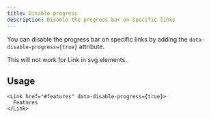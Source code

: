 ```yaml
---
title: Disable progress
description: Disable the progress bar on specific links
---
```



You can disable the progress bar on specific links by adding the `data-disable-progress={true}` attribute.

<Callout type="warn" title="Warning">
  This will not work for Link in svg elements.
</Callout>

## Usage

```tsx
<Link href="#features" data-disable-progress={true}>
  Features
</Link>
```
